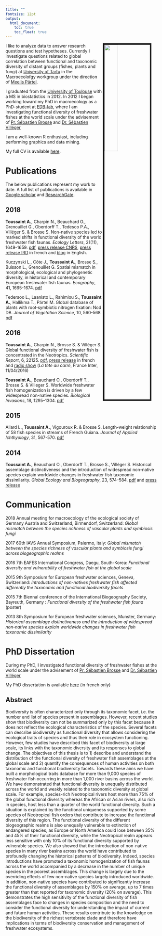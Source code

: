 ```yaml
---
title: ""
fontsize: 12pt
output:
  html_document: 
    toc: true
    toc_float: true
---
```


<link rel="stylesheet" href="styles.css" type="text/css">

<img src="data/AT_pic.jpg" style="width:30%; border:5px solid; margin-right: 20px" align="right">

I like to analyze data to answer research questions and test hypotheses. Currently I investigate questions related to global correlation between functional and taxonomic diversity of distant groups (fishes, plants and fungi) at [University of Tartu](https://www.botany.ut.ee/macroecology/en/) in the Macroecolofgy workgroup under the direction of [Meelis Pärtel](https://www.botany.ut.ee/macroecology/en/partel). 

I graduated from the [University of Toulouse](http://www.univ-tlse3.fr/) with a MS in biostatistics in 2012. In 2012 I began working toward my PhD in macroecology as a PhD-student at [EDB-lab](www.edb.ups-tlse.fr), where I am investigating functional diversity of freshwater fishes at the world scale under the advisement of [Pr. Sébastien Brosse](http://brosse.sebastien.free.fr/) and [Dr. Sébastien Villéger](http://villeger.sebastien.free.fr/) 

I am a well-known R enthusiast, including performing graphics and data mining.

My full CV is available [here](data/CV_Toussaint.pdf).

# Publications

The below publications represent my work to date. A full list of publications is available in [Google scholar](https://scholar.google.fr/citations?user=oTxWHKgAAAAJ&hl=fr) and [ResearchGate](https://www.researchgate.net/profile/Aurele_Toussaint).

## 2018

**Toussaint A.**, Charpin N., Beauchard O., Grenouillet G., Oberdorff T., Tedesco P.A., Villéger S. & Brosse S. Non-native species led to marked shifts in functional diversity of the world freshwater fish faunas. *Ecology Letters*, 21(11), 1649-1659. [pdf](data/2018_Toussaint_Ecolet.pdf), [press release CNRS](http://www.cnrs.fr/inee/communication/breves/b405.html), [press release IRD](http://www.ird.fr/toute-l-actualite/actualites-scientifiques/la-biodiversite-des-poissons-d-eau-douce-bouleversee) in french and [blog](https://ecolchange.wordpress.com/2018/10/11/new-publication-non-native-species-led-to-marked-shifts-in-functional-diversity-of-the-world-freshwater-fish-faunas/) in English. 

Kuczynski L., Côte J., **Toussaint A.**, Brosse S., Buisson L., Grenouillet G. Spatial mismatch in morphological, ecological and phylogenetic diversity, in historical and contemporary European freshwater fish faunas. *Ecography*, 41, 1665-1674. [pdf](data/2018_Kuczinski_et_al_Ecography.pdf)

Tedersoo L., Laanisto L., Rahimlou S., **Toussaint A.**, Hallikma T., Pärtel M. Global database of plants with root‐symbiotic nitrogen fixation: Nod DB. *Journal of Vegetation Science*, 10, 560-568 [pdf](data/2018_Tedersoo_JVS.pdf)

## 2016

**Toussaint A.**, Charpin N., Brosse S. & Villéger S. Global functional diversity of freshwater fish is concentrated in the Neotropics. *Scientific Report*, 6, 22125. [pdf](data/2016_Toussaint_SciRep.pdf), [press release](http://www.cnrs.fr/inee/communication/breves/b178.html) in french and [radio show](https://www.franceinter.fr/emissions/la-tete-au-carre/la-tete-au-carre-11-avril-2016) (*La tête au carré*, France Inter, 11/04/2016) 

**Toussaint A.**, Beauchard O., Oberdorff T., Brosse S. & Villeger S. Worldwide freshwater fish homogenization is driven by a few widespread non-native species. *Biological Invasions*, 18, 1295–1304. [pdf](2016_Toussaint_BiologicalInvasions.pdf)


## 2015

Allard L., **Toussaint A.**, Vigouroux R. & Brosse S. Length-weight relationship of 58 fish species in streams of French Guiana. *Journal of Applied Ichthyology*, 31, 567-570. [pdf](data/2016_Toussaint_BiologicalInvasions.pdf)

## 2014

**Toussaint A.**, Beauchard O., Oberdorff T., Brosse S., Villéger S. Historical assemblage distinctiveness and the introduction of widespread non-native species explain worldwide changes in freshwater fish taxonomic dissimilarity. *Global Ecology and Biogeography*, 23, 574–584. [pdf](data/2014_Toussaint et al._GEB.pdf) and [press release](https://www.cnrs.fr/occitanie-ouest/CNRS-Hebdo/Actualites/18686/Suite.aspx)


# Communication

2018 Annual meeting for macroecology of the ecological society of Germany Austria and Switzerland, Birmendorf, Switzerland: *Global mismatch between the species richness of vascular plants and symbiosis fungi*

2017 60th IAVS Annual Symposium, Palermo, Italy: *Global mismatch between the species richness of vascular plants and symbiosis fungi across biogeographic realms*

2016 7th EAFES International Congress, Daegu, South-Korea: *Functional diversity and vulnerability of freshwater fish at the global scale*

2015 9th Symposium for European freshwater sciences, Geneva, Switzerland: *Introductions of non-natives freshwater fish affected differently the taxonomic and functional biodiversity facets*

2015 7th Biennal conference of the International Biogeography Society, Bayreuth, Germany : *Functional diversity of the freshwater fish fauna* (poster)

2013 8th Symposium for European freshwater sciences, Munster, Germany: *Historical assemblage distinctiveness and the introduction of widespread non-native species explain worldwide changes in freshwater fish taxonomic dissimilarity*

# PhD Dissertation

During my PhD, I investigated functional diversity of freshwater fishes at the world scale under the advisement of [Pr. Sébastien Brosse](brosse.sebastien.free.fr) and [Dr. Sébastien Villéger](http://villeger.sebastien.free.fr/)

My PhD dissertation is available [here](data/Toussaint_2016_These.pdf)  (in french only)

## Abstract

Biodiversity is often characterized only through its taxonomic facet, i.e. the number and list of species
present in assemblages. However, recent studies show that biodiversity can not be summarized only by
this facet because it does not reflect the ecological characteristics of the species. Several facets can
describe biodiversity as functional diversity that allows considering the ecological traits of species and
thus their role in ecosystem functioning. However, few studies have described this facet of biodiversity
at large scale, its links with the taxonomic diversity and its responses to global change.
The objectives of this thesis is to 1) describe and understand the distribution of the functional diversity
of freshwater fish assemblages at the global scale and 2) quantify the consequences of human activities
on both taxonomic and functional biodiversity facets. Towards these aims we have built a morphological
traits database for more than 9,000 species of freshwater fish occurring in more than 1,000 river basins
across the world.
We have demonstrated that functional diversity is unequally distributed across the world and weakly
related to the taxonomic diversity at global scale. For example, species-rich Neotropical rivers host more
than 75% of the global functional diversity whereas the African or Asian rivers, also rich in species, host
less than a quarter of the world functional diversity. Such a situation is explained by the functional
uniqueness supported by some species of Neotropical fish orders that contribute to increase the
functional diversity of this region. The functional diversity of the different biogeographic realms is also
unequally vulnerable to extinction of endangered species, as Europe or North America could lose
between 35% and 45% of their functional diversity, while the Neotropical realm appears less sensitive
with only 10% of its functional diversity supported by vulnerable species.
We also showed that the introduction of non-native species in many river basins across the world have
contributed to profoundly changing the historical patterns of biodiversity. Indeed, species introductions
have promoted a taxonomic homogenization of fish faunas across the world accompanied by a decrease
in the number of unique species in the poorest assemblages. This change is largely due to the overriding
effects of few non-native species largely introduced worldwide. In addition, non-native species have
contributed to significantly increase the functional diversity of assemblages by 150% on average, up to
7 times greater than that reported for taxonomic diversity (20% on average). This demonstrates the high
sensitivity of the functional diversity of fish assemblages face to changes in species composition and the
need to consider the functional diversity for understanding the impact of current and future human
activities.
These results contribute to the knowledge on the biodiversity of the richest vertebrate clade and
therefore have implications in terms of biodiversity conservation and management of freshwater
ecosystems. 